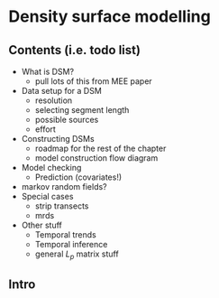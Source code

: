 # Density surface modelling

## Contents (i.e. todo list)

 * What is DSM?
    - pull lots of this from MEE paper
 * Data setup for a DSM
    - resolution
    - selecting segment length
    - possible sources
    - effort
 * Constructing DSMs
    - roadmap for the rest of the chapter
    - model construction flow diagram
 * Model checking
    - Prediction (covariates!)
 * markov random fields?
 * Special cases
    - strip transects
    - mrds
 * Other stuff
    - Temporal trends
    - Temporal inference
    - general $L_p$ matrix stuff

## Intro
